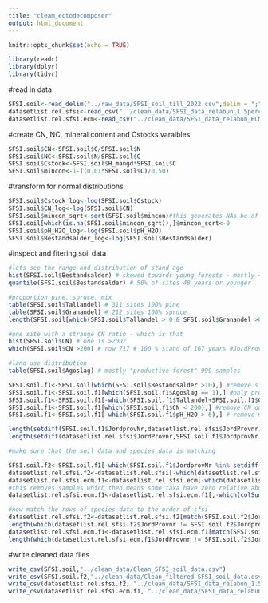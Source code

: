 ```yaml
---
title: "cleam_ectodecomposer"
output: html_document
---
```


```r
knitr::opts_chunk$set(echo = TRUE)
```


```r
library(readr)
library(dplyr)
library(tidyr)
```


#read in data
```r
SFSI.soil<-read_delim("../raw_data/SFSI_soil_till_2022.csv",delim = ";",show_col_types = FALSE)
datasetlist.rel.sfsi<-read_csv("../clean_data/SFSI_data_relabun_1.5perc.csv")
datasetlist.rel.sfsi.ecm<-read_csv("../clean_data/SFSI_data_relabun_ECM_1.5perc.csv")
```

#create CN, NC, mineral content and Cstocks varaibles
```r
SFSI.soil$CN<-SFSI.soil$C/SFSI.soil$N
SFSI.soil$NC<-SFSI.soil$N/SFSI.soil$C
SFSI.soil$Cstock<-SFSI.soil$H_mangd*SFSI.soil$C
SFSI.soil$mincon<-1-((0.01*SFSI.soil$C)/0.50)
```

#transform for normal distributions
```r
SFSI.soil$Cstock_log<-log(SFSI.soil$Cstock)
SFSI.soil$CN_log<-log(SFSI.soil$CN)
SFSI.soil$mincon_sqrt<-sqrt(SFSI.soil$mincon)#this generates NAs bc of negatives
SFSI.soil[which(is.na(SFSI.soil$mincon_sqrt)),]$mincon_sqrt<-0
SFSI.soil$pH_H2O_log<-log(SFSI.soil$pH_H2O)
SFSI.soil$Bestandsalder_log<-log(SFSI.soil$Bestandsalder)
```

#inspect and fitering soil data
```r
#lets see the range and distribution of stand age
hist(SFSI.soil$Bestandsalder) # skewed towards young forests - mostly < 100 
quantile(SFSI.soil$Bestandsalder) # 50% of sites 48 years or younger

#proportion pine, spruce, mix
table(SFSI.soil$Tallandel) # 311 sites 100% pine
table(SFSI.soil$Granandel) # 212 sites 100% spruce 
length(SFSI.soil[which(SFSI.soil$Tallandel > 0 & SFSI.soil$Granandel >0),]$Tallandel) #665 sites with only pine spruce mix

#one site with a strange CN ratio - which is that
hist(SFSI.soil$CN) # one is >200?
which(SFSI.soil$CN >200) # row 717 # 100 % stand of 167 years #JordProvnr 204631

#land use distribution
table(SFSI.soil$Agoslag) # mostly "productive forest" 999 samples

SFSI.soil.f1<-SFSI.soil[which(SFSI.soil$Bestandsalder >10),] #remove sites mean stand age 10 and under
SFSI.soil.f1<-SFSI.soil.f1[which(SFSI.soil.f1$Agoslag == 1),] #only productive forests
SFSI.soil.f1<-SFSI.soil.f1[-which(SFSI.soil.f1$Tallandel+SFSI.soil.f1$Granandel < 90),] # > 90 conifers
SFSI.soil.f1<-SFSI.soil.f1[which(SFSI.soil.f1$CN < 200),] #remove CN outlier
SFSI.soil.f1<-SFSI.soil.f1[-which(SFSI.soil.f1$pH_H2O > 6),] # remove more alkaline soils

length(setdiff(SFSI.soil.f1$JordprovNr,datasetlist.rel.sfsi$JordProvnr))
length(setdiff(datasetlist.rel.sfsi$JordProvnr,SFSI.soil.f1$JordprovNr))

#make sure that the soil data and species data is matching

SFSI.soil.f2<-SFSI.soil.f1[-which(SFSI.soil.f1$JordprovNr %in% setdiff(SFSI.soil.f1$JordprovNr,datasetlist.rel.sfsi$JordProvnr)),] # remove 23
datasetlist.rel.sfsi.f2<-datasetlist.rel.sfsi[-which(datasetlist.rel.sfsi$JordProvnr %in% setdiff(datasetlist.rel.sfsi$JordProvnr,SFSI.soil.f1$JordprovNr)),] #remove 6 
datasetlist.rel.sfsi.ecm.f1<-datasetlist.rel.sfsi.ecm[-which(datasetlist.rel.sfsi.ecm$JordProvnr %in% setdiff(datasetlist.rel.sfsi.ecm$JordProvnr,SFSI.soil.f1$JordprovNr)),]
#this removes samples which then means some taxa have zero relative abundances across the remaining samples
datasetlist.rel.sfsi.ecm.f1<-datasetlist.rel.sfsi.ecm.f1[,-which(colSums(datasetlist.rel.sfsi.ecm.f1[,-ncol(datasetlist.rel.sfsi.ecm.f1)])==0)]

#now match the rows of species data to the order of sfsi
datasetlist.rel.sfsi.f2<-datasetlist.rel.sfsi.f2[match(SFSI.soil.f2$JordprovNr,datasetlist.rel.sfsi.f2$JordProvnr),]
length(which(datasetlist.rel.sfsi.f2$JordProvnr != SFSI.soil.f2$JordprovNr))
datasetlist.rel.sfsi.ecm.f1<-datasetlist.rel.sfsi.ecm.f1[match(SFSI.soil.f2$JordprovNr,datasetlist.rel.sfsi.ecm.f1$JordProvnr),]
length(which(datasetlist.rel.sfsi.ecm.f1$JordProvnr != SFSI.soil.f2$JordprovNr))
```

#write cleaned data files
```r
write_csv(SFSI.soil,"../clean_data/Clean_SFSI_soil_data.csv")
write_csv(SFSI.soil.f2,"../clean_data/Clean_filtered_SFSI_soil_data.csv")
write_csv(datasetlist.rel.sfsi.f2, "../clean_data/SFSI_data_relabun_1.5perc_filtered.csv")
write_csv(datasetlist.rel.sfsi.ecm.f1, "../clean_data/SFSI_data_relabun_ECM_1.5perc_filtered.csv")
```

